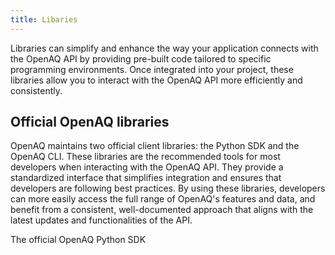 ```yaml
---
title: Libaries
---
```


Libraries can simplify and enhance the way your application connects with the
OpenAQ API by providing pre-built code tailored to specific programming
environments. Once integrated into your project, these libraries allow you to
interact with the OpenAQ API more efficiently and consistently.

## Official OpenAQ libraries

OpenAQ maintains two official client libraries: the Python SDK and the OpenAQ
CLI. These libraries are the recommended tools for most developers when
interacting with the OpenAQ API. They provide a standardized interface that
simplifies integration and ensures that developers are following best practices.
By using these libraries, developers can more easily access the full range of
OpenAQ's features and data, and benefit from a consistent, well-documented
approach that aligns with the latest updates and functionalities of the API.


<CardGrid>
 <CustomCard title='Python SDK' href="https://python.openaq.org" icon="seti:python">
 <Badge text="New" variant="success" size="small" />
 The official OpenAQ Python SDK 
 </CustomCard>
</CardGrid>

